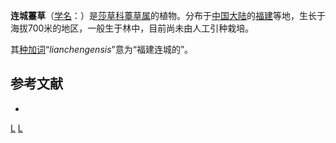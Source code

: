 {{Speciesbox
| name = 连城薹草
| status = 
| status_system = 
| image =
| genus = Carex
| species = lienchengensis
| authority = S. Y. Liang et Y. Z. Huang
}}

'''连城薹草'''（[[学名|学名]]：{{lang|la|''Carex lienchengensis''}}）是[[莎草科|莎草科]][[薹草属|薹草属]]的植物。分布于[[中国大陆|中国大陆]]的[[福建|福建]]等地，生长于海拔700米的地区，一般生于林中，目前尚未由人工引种栽培。

其[[种加词|种加词]]“''lianchengensis''”意为“福建连城的”。

== 参考文献 ==
<div class="references-small">
* {{cite web| url =http://www.bioinfo.cn/db05/KmzwSpecies.php?action=view&id=25035| title =连城薹草| work =《中国高等植物数据库全库》| publisher =中国科学院微生物研究所| author =昆明植物研究所| accessdate =2009-02-25| deadurl =yes| archiveurl =https://web.archive.org/web/20160305104759/http://www.bioinfo.cn/db05/KmzwSpecies.php?action=view&id=25035| archivedate =2016-03-05}}
</div>
{{Taxonbar|from=Q15251392}}

[[Category:薹草属|L]]
[[Category:福建植物|L]]


{{Carex-stub}}